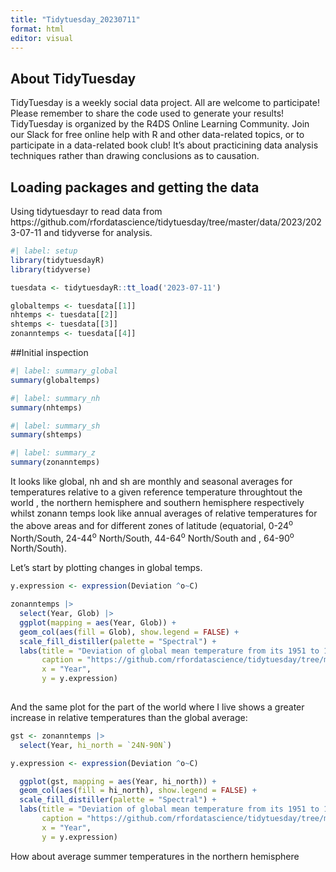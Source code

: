 ```yaml
---
title: "Tidytuesday_20230711"
format: html
editor: visual
---
```


## About TidyTuesday

TidyTuesday is a weekly social data project. All are welcome to participate! Please remember to share the code used to generate your results! TidyTuesday is organized by the R4DS Online Learning Community. Join our Slack for free online help with R and other data-related topics, or to participate in a data-related book club! It's about practicining data analysis techniques rather than drawing conclusions as to causation.

## Loading packages and getting the data

Using tidytuesdayr to read data from https://github.com/rfordatascience/tidytuesday/tree/master/data/2023/2023-07-11 and tidyverse for analysis.

```r
#| label: setup
library(tidytuesdayR)
library(tidyverse)

tuesdata <- tidytuesdayR::tt_load('2023-07-11')

globaltemps <- tuesdata[[1]]
nhtemps <- tuesdata[[2]]
shtemps <- tuesdata[[3]]
zonanntemps <- tuesdata[[4]]

```

##Initial inspection

```r
#| label: summary_global
summary(globaltemps)
```

```r
#| label: summary_nh
summary(nhtemps)

```

```r
#| label: summary_sh
summary(shtemps)
```

```r
#| label: summary_z
summary(zonanntemps)
```

It looks like global, nh and sh are monthly and seasonal averages for temperatures relative to a given reference temperature throughtout the world , the northern hemisphere and southern hemisphere respectively whilst zonann temps look like annual averages of relative temperatures for the above areas and for different zones of latitude (equatorial, 0-24^o^ North/South, 24-44^o^ North/South, 44-64^o^ North/South and , 64-90^o^ North/South).

Let's start by plotting changes in global temps.

```r

y.expression <- expression(Deviation ^o~C)

zonanntemps |> 
  select(Year, Glob) |> 
  ggplot(mapping = aes(Year, Glob)) + 
  geom_col(aes(fill = Glob), show.legend = FALSE) +
  scale_fill_distiller(palette = "Spectral") +
  labs(title = "Deviation of global mean temperature from its 1951 to 1980 mean,\nbetween 1880 and 2022 ",
       caption = "https://github.com/rfordatascience/tidytuesday/tree/master/data/2023/2023-07-11",
       x = "Year",
       y = y.expression)
  
```

And the same plot for the part of the world where I live shows a greater increase in relative temperatures than the global average:

```r
gst <- zonanntemps |> 
  select(Year, hi_north = `24N-90N`)

y.expression <- expression(Deviation ^o~C)

  ggplot(gst, mapping = aes(Year, hi_north)) + 
  geom_col(aes(fill = hi_north), show.legend = FALSE) +
  scale_fill_distiller(palette = "Spectral") +
  labs(title = "Deviation of global mean temperature from its 1951 to 1980 mean,\nbetween 1880 and 2022 ",
       caption = "https://github.com/rfordatascience/tidytuesday/tree/master/data/2023/2023-07-11",
       x = "Year",
       y = y.expression)

```

How about average summer temperatures in the northern hemisphere
